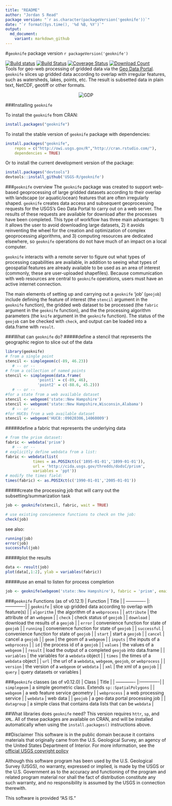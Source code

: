 ```yaml
---
title: "README"
author: "Jordan S Read"
package version: "`r as.character(packageVersion('geoknife'))`"
date: "`r format(Sys.time(), '%d %B, %Y')`"
output:
  md_document:
    variant: markdown_github
---
```

#`geoknife` package version `r packageVersion('geoknife')`

[![Build status](https://ci.appveyor.com/api/projects/status/0iacmg82mp50426o/branch/master)](https://ci.appveyor.com/project/jread-usgs/geoknife/branch/master)
[![Build Status](https://travis-ci.org/USGS-R/geoknife.svg)](https://travis-ci.org/USGS-R/geoknife)
[![Coverage Status](https://coveralls.io/repos/USGS-R/geoknife/badge.svg)](https://coveralls.io/r/USGS-R/geoknife)
[![Download Count](http://cranlogs.r-pkg.org/badges/geoknife)](https://cran.r-project.org/package=geoknife)  
Tools for geo-web processing of gridded data via the [Geo Data Portal](http://cida.usgs.gov/gdp/ "Geo Data Portal"). `geoknife` slices up gridded data according to overlap with irregular features, such as watersheds, lakes, points, etc. The result is subsetted data in plain text, NetCDF, geotiff or other formats.
<p align="center">
  <img src="http://usgs-r.github.io/images/geoknife.png" alt="GDP" align="center">
</p>



###Installing `geoknife`

To install the `geoknife` from CRAN:  
``` r
install.packages("geoknife")
```

To install the stable version of `geoknife` package with dependencies:  
```r
install.packages("geoknife", 
    repos = c("http://owi.usgs.gov/R","http://cran.rstudio.com/"),
    dependencies = TRUE)
```

Or to install the current development version of the package:  
```r
install.packages("devtools")
devtools::install_github('USGS-R/geoknife')
```

###`geoknife` overview
The `geoknife` package was created to support web-based geoprocessing of large gridded datasets according to their overlap with landscape (or aquatic/ocean) features that are often irregularly shaped. `geoknife` creates data access and subsequent geoprocessing requests for the USGS's Geo Data Portal to carry out on a web server. The results of these requests are available for download after the processes have been completed. This type of workflow has three main advantages: 1) it allows the user to avoid downloading large datasets, 2) it avoids reinventing the wheel for the creation and optimization of complex geoprocessing algorithms, and 3) computing resources are dedicated elsewhere, so `geoknife` operations do not have much of an impact on a local computer. 

`geoknife` interacts with a remote server to figure out what types of processing capabilities are available, in addition to seeing what types of geospatial features are already available to be used as an area of interest (commonly, these are user-uploaded shapefiles). Because communication with web resources are central to `geoknife` operations, users must have an active internet connection. 

The main elements of setting up and carrying out a `geoknife` 'job' (`geojob`) include defining the feature of interest (the `stencil` argument in the `geoknife` function), the gridded web dataset to be processed (the `fabric` argument in the `geoknife` function), and the the processing algorithm parameters (the `knife` argument in the `geoknife` function). The status of the `geojob` can be checked with `check`, and output can be loaded into a data.frame with `result`. 

###What can `geoknife` do?
#####define a stencil that represents the geographic region to slice out of the data
```r
library(geoknife)
# from a single point
stencil <- simplegeom(c(-89, 46.23))
   # -- or --
# from a collection of named points
stencil <- simplegeom(data.frame(
              'point1' = c(-89, 46), 
              'point2' = c(-88.6, 45.2)))
   # -- or --
#for a state from a web available dataset
stencil <- webgeom('state::New Hampshire')
stencil <- webgeom('state::New Hampshire,Wisconsin,Alabama')
   # -- or --
#for HUC8s from a web available dataset
stencil <- webgeom('HUC8::09020306,14060009')
```
#####define a fabric that represents the underlying data
```r
# from the prism dataset:
fabric <- webdata('prism')
   # -- or --
# explicitly define webdata from a list:
fabric <- webdata(list(
            times = as.POSIXct(c('1895-01-01','1899-01-01')),
            url = 'http://cida.usgs.gov/thredds/dodsC/prism',
            variables = 'ppt'))
# modify the times field:
times(fabric) <- as.POSIXct(c('1990-01-01','2005-01-01'))
```
#####create the processing job that will carry out the subsetting/summarization task
```r
job <- geoknife(stencil, fabric, wait = TRUE)

# use existing convienence functions to check on the job:
check(job)
```
see also: 
```r
running(job)
error(job)
successful(job)
```
#####plot the results
```r
data <- result(job)
plot(data[,1:2], ylab = variables(fabric))
```

#####use an email to listen for process completion
```r
job <- geoknife(webgeom('state::New Hampshire'), fabric = 'prism', email = 'fake.email@gmail.com')
```

###`geoknife` Functions (as of v0.12.1)
| Function       | Title           |
| ------------- |:-------------|
| `geoknife` | slice up gridded data according to overlap with feature(s) |
| `algorithm` | the algorithm of a `webprocess` |
| `attribute` | the attribute of an `webgeom` |
| `check` | check status of `geojob` |
| `download` | download the results of a `geojob` |
| `error` | convenience  function for state of `geojob` |
| `running` | convenience  function for state of `geojob` |
| `successful` | convenience  function for state of `geojob` |
| `start` | start a `geojob` |
| `cancel` | cancel a `geojob` |
| `geom` | the geom of a `webgeom` | 
| `inputs` | the inputs of a `webprocess` |
| `id` | the process id of a `geojob` |
| `values` | the values of a `webgeom` | 
| `result` | load the output of a completed `geojob` into data.frame |
| `variables` | the variables for a `webdata` object |
| `times` | the times of a `webdata` object |
| `url` | the url of a `webdata`, `webgeom`, `geojob`, or `webprocess` |
| `version` | the version of a `webgeom` or `webdata` |
| `xml` | the xml of a `geojob` |
| `query` | query datasets or variables |

###`geoknife` classes (as of v0.12.0)
| Class       | Title           |
| ------------- |:-------------|
| `simplegeom` | a simple geometric class. Extends `sp::SpatialPolygons` |
| `webgeom` | a web feature service geometry |
| `webprocess` | a web processing service |
| `webdata` | web data |
| `geojob` | a geo data portal processing job |
| `datagroup` | a simple class that contains data lists that can be `webdata` |

##What libraries does `geoknife` need?
This version requires `httr`, `sp`, and `XML`. All of these packages are available on CRAN, and will be installed automatically when using the `install.packages()` instructions above.

##Disclaimer
This software is in the public domain because it contains materials that originally came from the U.S. Geological Survey, an agency of the United States Department of Interior. For more information, see the [official USGS copyright policy](http://www.usgs.gov/visual-id/credit_usgs.html#copyright/ "official USGS copyright policy")

Although this software program has been used by the U.S. Geological Survey (USGS), no warranty, expressed or implied, is made by the USGS or the U.S. Government as to the accuracy and functioning of the program and related program material nor shall the fact of distribution constitute any such warranty, and no responsibility is assumed by the USGS in connection therewith.

This software is provided "AS IS."